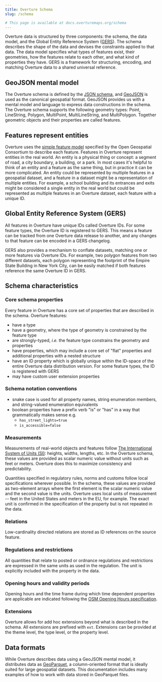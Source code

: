 ```yaml
---
title: Overture Schema
slug: /schema

# This page is available at docs.overturemaps.org/schema
---
```


Overture data is structured by three components: the schema, the data model, and the Global Entity Reference System ([GERS](https://docs.overturemaps.org/gers/)). The schema describes the shape of the data and devises the constraints applied to that data. The data model specifies what types of features exist, their geometries, how the features relate to each other, and what kind of properties they have. GERS is a framework for structuring, encoding, and matching Overture data to a shared universal reference.


<!-- You can see all three components in this description of one feature, the Empire State Building:

 <CodeBlock language="json">{ EmpireStateBuilding }</CodeBlock> -->

## GeoJSON mental model

 The Overture schema is defined by the [JSON schema](https://json-schema.org/), and [GeoJSON](https://geojson.org/) is used as the canonical geospatial format. GeoJSON provides us with a mental model and language to express data constructions in the schema. The Overture schema supports the following geometry types: Point, LineString, Polygon, MultiPoint, MultiLineString, and MultiPolygon. Together geometric objects and their properties are called features.

## Features represent entities

Overture uses the [simple feature model](https://www.ogc.org/standard/sfa/) specified by the Open Geospatial Consortium to describe each feature. Features in Overture represent entities in the real world. An entity is a physical thing or concept: a segment of road, a city boundary, a building, or a park. In most cases it's helpful to think of an entity and a feature as the same thing, but in practice it can be more complicated. An entity could be represented by multiple features in a geospatial dataset, and a feature in a dataset might be a representation of multiple entities. For example, a school building and its entrances and exits might be considered a single entity in the real world but could be represented as multiple features in an Overture dataset, each feature with a unique ID.

## Global Entity Reference System (GERS)

All features in Overture have unique IDs called Overture IDs. For some feature types, the Overture ID is registered to GERS. This means a feature can be tracked from one Overture data release to another, and any changes to that feature can be encoded in a GERS changelog.

GERS also provides a mechanism to conflate datasets, matching one or more features via Overture IDs. For example, two polygon features from two different datasets, each polygon representing the footprint of the Empire State Building in New York City, can be easily matched if both features reference the same Overture ID in GERS.

## Schema characteristics

### Core schema properties

Every feature in Overture has a core set of properties that are described in the schema. Overture features:

- have a type
- have a geometry, where the type of geometry is constrained by the feature type
- are strongly-typed, _i.e._ the feature type constrains the geometry and properties
- have properties, which may include a core set of "flat" properties and additional properties with a nested structure
- have an ID property which is globally unique within the ID-space of the entire Overture data distribution version. For some feature types, the ID is registered with GERS
- may have custom user extension properties

### Schema notation conventions

- snake case is used for all property names, string enumeration members, and string-valued enumeration equivalents
- boolean properties have a prefix verb "is" or "has" in a way that grammatically makes sense
      e.g.
  - `has_street_lights=true`
  - `is_accessible=false`

### Measurements

Measurements of real-world objects and features follow [The International System of Units (SI)](https://www.bipm.org/en/publications/si-brochure): heights, widths, lengths, etc. In the Overture schema, these values are provided as scalar numeric value without units such as feet or meters. Overture does this to maximize consistency and predictability.

Quantities specified in regulatory rules, norms and customs follow local specifications wherever possible. In the schema, these values are provided as two-element arrays where the first element is the scalar numeric value and the second value is the units. Overture uses local units of measurement -- feet in the United States and meters in the EU, for example. The exact unit is confirmed in the specification of the property but is not repeated in the data.

### Relations

Low-cardinality directed relations are stored as ID references on the source feature.

### Regulations and restrictions

All quantities that relate to posted or ordnance regulations and restrictions are expressed in the same units as used in the regulation. The unit is explicitly included with the property in the data.

### Opening hours and validity periods

Opening hours and the time frame during which time dependent properties are applicable are indicated following the [OSM Opening Hours specification](https://wiki.openstreetmap.org/wiki/Key:opening_hours/specification).

### Extensions

Overture allows for add hoc extensions beyond what is described in the schema. All extensions are prefixed with `ext`. Extensions can be provided at the theme level, the type level, or the property level.

## Data formats

While Overture describes data using a GeoJSON mental model, it distributes data as [GeoParquet](https://geoparquet.org/), a column-oriented format that is ideally suited for large geospatial datasets. This documentation includes many examples of how to work with data stored in GeoParquet files.
